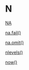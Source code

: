 # N {-}

[NA](https://linkedin-learning.pxf.io/rweekly_na)

[na.fail()](https://linkedin-learning.pxf.io/rweekly_na)

[na.omit()](https://linkedin-learning.pxf.io/rweekly_na)

[nlevels()](https://linkedin-learning.pxf.io/rweekly_factor)

[now()](https://linkedin-learning.pxf.io/rdatesLubridateParsing)
